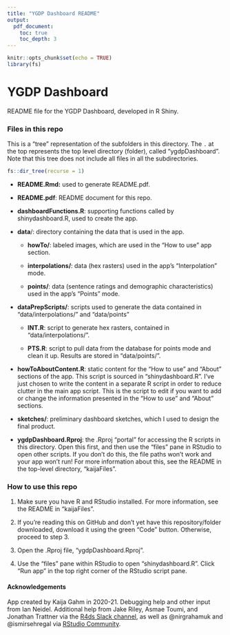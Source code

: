 ```yaml
---
title: "YGDP Dashboard README"
output: 
  pdf_document:
    toc: true
    toc_depth: 3
---
```


```r
knitr::opts_chunk$set(echo = TRUE)
library(fs)
```

# YGDP Dashboard

README file for the YGDP Dashboard, developed in R Shiny.

### Files in this repo

This is a "tree" representation of the subfolders in this directory. The `.` at the top represents the top level directory (folder), called "ygdpDashboard". Note that this tree does not include all files in all the subdirectories.

```r
fs::dir_tree(recurse = 1)
```

-   **README.Rmd:** used to generate README.pdf.

-   **README.pdf**: README document for this repo.

-   **dashboardFunctions.R**: supporting functions called by shinydashboard.R, used to create the app.

-   **data**/: directory containing the data that is used in the app.

    -   **howTo/**: labeled images, which are used in the "How to use" app section.

    -   **interpolations/**: data (hex rasters) used in the app's "Interpolation" mode.

    -   **points/**: data (sentence ratings and demographic characteristics) used in the app's "Points" mode.

-   **dataPrepScripts/**: scripts used to generate the data contained in "data/interpolations/" and "data/points"

    -   **INT.R**: script to generate hex rasters, contained in "data/interpolations/".

    -   **PTS.R**: script to pull data from the database for points mode and clean it up. Results are stored in "data/points/".

-   **howToAboutContent.R**: static content for the "How to use" and "About" sections of the app. This script is sourced in "shinydashboard.R". I've just chosen to write the content in a separate R script in order to reduce clutter in the main app script. This is the script to edit if you want to add or change the information presented in the "How to use" and "About" sections.

-   **sketches/**: preliminary dashboard sketches, which I used to design the final product.

-   **ygdpDashboard.Rproj**: the .Rproj "portal" for accessing the R scripts in this directory. Open this first, and then use the "files" pane in RStudio to open other scripts. If you don't do this, the file paths won't work and your app won't run! For more information about this, see the README in the top-level directory, "kaijaFiles".

### How to use this repo

1.  Make sure you have R and RStudio installed. For more information, see the README in "kaijaFiles".

2.  If you're reading this on GitHub and don't yet have this repository/folder downloaded, download it using the green "Code" button. Otherwise, proceed to step 3.

3.  Open the .Rproj file, "ygdpDashboard.Rproj".

4.  Use the "files" pane within RStudio to open "shinydashboard.R". Click "Run app" in the top right corner of the RStudio script pane.

#### Acknowledgements

App created by Kaija Gahm in 2020-21. Debugging help and other input from Ian Neidel. Additional help from Jake Riley, Asmae Toumi, and Jonathan Trattner via the [R4ds Slack channel](<https://www.rfordatasci.com/>), as well as \@nirgrahamuk and \@ismirsehregal via [RStudio Community](<https://community.rstudio.com/>).
